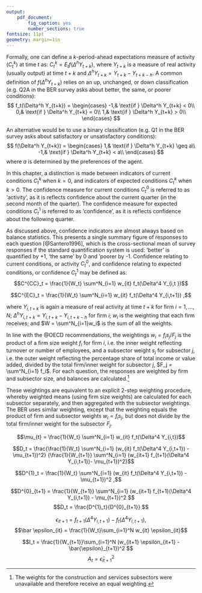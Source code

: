 ```yaml
---
output: 
    pdf_document:
        fig_caption: yes
        number_sections: true
fontsize: 11pt
geometry: margin=1in
---
```





\begin{table}[]
\centering
\caption{Possible Expectaion Errors}
\label{my-label}
\begin{tabular}{lllll}
                          &                             &                             & $Q1A_{t+1}$               &                             \\ \cline{2-5} 
\multicolumn{1}{l|}{}     & \multicolumn{1}{l|}{}       & \multicolumn{1}{l|}{Better} & \multicolumn{1}{l|}{Same} & \multicolumn{1}{l|}{Poorer} \\ \cline{2-5} 
\multicolumn{1}{l|}{}     & \multicolumn{1}{l|}{Better} & \multicolumn{1}{l|}{0}      & \multicolumn{1}{l|}{-1}   & \multicolumn{1}{l|}{-2}     \\ \cline{2-5} 
\multicolumn{1}{l|}{$Q1P_t$} & \multicolumn{1}{l|}{Same}   & \multicolumn{1}{l|}{1}      & \multicolumn{1}{l|}{0}    & \multicolumn{1}{l|}{-1}     \\ \cline{2-5} 
\multicolumn{1}{l|}{}     & \multicolumn{1}{l|}{Poorer} & \multicolumn{1}{l|}{2}      & \multicolumn{1}{l|}{1}    & \multicolumn{1}{l|}{0}      \\ \cline{2-5} 
\end{tabular}
\end{table}


\begin{table}[]
\centering
\caption{My caption}
\label{my-label}
\begin{tabular}{llrrr}
                          &                                &                             & $Q1A_{t+1}$               &                             \\ \cline{2-5} 
\multicolumn{1}{l|}{}     & \multicolumn{1}{l|}{}          & \multicolumn{1}{r|}{Better} & \multicolumn{1}{r|}{Same} & \multicolumn{1}{r|}{Poorer} \\ \cline{2-5} 
\multicolumn{1}{l|}{}     & \multicolumn{1}{l|}{E(Better)} & \multicolumn{1}{r|}{0}      & \multicolumn{1}{r|}{-1}   & \multicolumn{1}{r|}{-2}     \\ \cline{2-5} 
\multicolumn{1}{l|}{$Q1P_t$} & \multicolumn{1}{l|}{E(Same)}   & \multicolumn{1}{r|}{1}      & \multicolumn{1}{r|}{0}    & \multicolumn{1}{r|}{-1}     \\ \cline{2-5} 
\multicolumn{1}{l|}{}     & \multicolumn{1}{l|}{E(Poorer)} & \multicolumn{1}{r|}{2}      & \multicolumn{1}{r|}{1}    & \multicolumn{1}{r|}{0}      \\ \cline{2-5} 
\end{tabular}
\end{table}


\begin{table}[]
\caption{My caption}
\label{my-label}
\begin{tabular}{llrrr}
                          &                                &                             & Q1At+1                    &                             \\ \cline{2-5} 
\multicolumn{1}{l|}{}     & \multicolumn{1}{l|}{}          & \multicolumn{1}{r|}{Better} & \multicolumn{1}{r|}{Same} & \multicolumn{1}{r|}{Poorer} \\ \cline{2-5} 
\multicolumn{1}{l|}{}     & \multicolumn{1}{l|}{E(Better)} & \multicolumn{1}{r|}{0}      & \multicolumn{1}{r|}{-1}   & \multicolumn{1}{r|}{-2}     \\ \cline{2-5} 
\multicolumn{1}{l|}{Q1Pt} & \multicolumn{1}{l|}{E(Same)}   & \multicolumn{1}{r|}{1}      & \multicolumn{1}{r|}{0}    & \multicolumn{1}{r|}{-1}     \\ \cline{2-5} 
\multicolumn{1}{l|}{}     & \multicolumn{1}{l|}{E(Poorer)} & \multicolumn{1}{r|}{2}      & \multicolumn{1}{r|}{1}    & \multicolumn{1}{r|}{0}      \\ \cline{2-5} 
\end{tabular}
\end{table}



\begin{tabular}{ |p{4cm}|p{3cm}|p{3cm}|p{3cm}|p{3cm}| }
 \hline
 \multicolumn{4}{|c|}{Sector} \\
 \hline
 Survey Question & Manufacturing & Construction & Trade & Services\\
 \hline
 Business Conditions   & X  & X &  X & X \\
 Activity & X  & X &  X & X\\
 Employment & X  & X &  X & X\\
 Profitability    &   & X &  X & X\\
 Orders Placed & X  &  &  X & \\
 \hline
\end{tabular}



\begin{table}[] 
\centering
\caption{Survey Questions used by Sector}
\label{my-label}
\begin{tabular}{lrrrr}
\hline
\multicolumn{1}{|l|}{Survey Question}     & \multicolumn{1}{r|}{Manufacturing} & \multicolumn{1}{r|}{Construction} & 
\multicolumn{1}{r|}{Trade} & \multicolumn{1}{l|}{Services} \\ \hline
\multicolumn{1}{|l|}{Business Conditions} & \multicolumn{1}{r|}{X}             & \multicolumn{1}{r|}{X}            & \multicolumn{1}{r|}{X}     & \multicolumn{1}{r|}{X}        \\ \hline
\multicolumn{1}{|l|}{Activity}            & \multicolumn{1}{r|}{X}             & \multicolumn{1}{r|}{X}            & \multicolumn{1}{r|}{X}     & \multicolumn{1}{r|}{X}        \\ \hline
\multicolumn{1}{|l|}{Employment}          & \multicolumn{1}{r|}{X}             & \multicolumn{1}{r|}{X}            & \multicolumn{1}{r|}{X}     & \multicolumn{1}{r|}{X}        \\ \hline
\multicolumn{1}{|l|}{Profitability}       & \multicolumn{1}{r|}{}              & \multicolumn{1}{r|}{X}            & \multicolumn{1}{r|}{X}     & \multicolumn{1}{r|}{X}        \\ \hline
\multicolumn{1}{|l|}{Orders Placed}       & \multicolumn{1}{r|}{X}             & \multicolumn{1}{r|}{}             & \multicolumn{1}{r|}{X}     & \multicolumn{1}{r|}{}         \\ \hline
\end{tabular}
\end{table}



\begin{table}[]
\centering
\caption{Survey Questions used by Sector}
\label{my-label}
\begin{tabular}{|l|r|r|r|r|}
\hline
\textbf{Survey Question} & \textbf{Manufacturing} & \textbf{Construction} & \textbf{Trade} & \multicolumn{1}{l|}{\textbf{Services}} \\ \hline
Business Conditions      & X                      & X                     & X              & X                                      \\ \hline
Activity                 & X                      & X                     & X              & X                                      \\ \hline
Employment               & X                      & X                     & X              & X                                      \\ \hline
Profitability            &                        & X                     & X              & X                                      \\ \hline
Orders Placed            & X                      &                       & X              &                                        \\ \hline
\end{tabular}
\end{table}



\begin{table}[ht]
\centering
\caption{Concordance Statistics} 
\scalebox{0.8}{
\begin{tabular}{rllllllll}
  \hline
  & \multicolumn{4}{c}{  SARB Cycle  } & \multicolumn{4}{c}{ RGDP Growth cycle }\\ \hline
  & Activity & Confidence & BER\_BCI & SACCI\_BCI & Activity & Confidence & BER\_BCI & SACCI\_BCI \\ 
  lag=0 & 0.684**  & 0.653*  & 0.579  & 0.653*  & 0.768*** & 0.653**  & 0.663**  & 0.632**  \\ 
  lag=1 & 0.695**  & 0.705**  & 0.611*  & 0.684**  & 0.8*** & 0.684**  & 0.674**  & 0.558  \\ 
  lag=2 & 0.705*** & 0.716**  & 0.642*  & 0.716*** & 0.684*** & 0.674**  & 0.642**  & 0.505  \\ 
  lag=3 & 0.695**  & 0.705*** & 0.611*  & 0.695*** & 0.526  & 0.621*  & 0.568  & 0.463  \\ 
   \hline
\end{tabular}
}
\end{table}




Formally, one can define a $k$-period-ahead expectations measure of activity $(C_t^k)$ at time $t$ as: $C _t^k = E_tf(\Delta^h Y_{t+k})$, where $Y_{t+k}$ is a measure of real activity (usually output) at time $t+k$ and $\Delta^h Y_{t+k} = Y_{t+k} - Y_{t+k-h}$. A common definition of $f(\Delta^h Y_{t+k})$ relies on an up, unchanged, or down classification (e.g. Q2A in the BER survey asks about better, the same, or poorer conditions): 
$$ f_t(\Delta^h Y_{t+k}) = \begin{cases} -1,& \text{if } \Delta^h Y_{t+k} < 0\\ 0,& \text{if } \Delta^h Y_{t+k} = 0\\ 1,& \text{if } \Delta^h Y_{t+k} > 0\\ \end{cases} $$

An alternative would be to use a binary classification (e.g. Q1 in the BER survey asks about satisfactory or unsatisfactory conditions): $$ f(\Delta^h Y_{t+k}) = \begin{cases} 1,& \text{if } \Delta^h Y_{t+k} \geq a\\ -1,& \text{if } \Delta^h Y_{t+k} < a\\ \end{cases} $$ where $a$ is determined by the preferences of the agent. 

In this chapter, a distinction is made between indicators of current conditions $C_t^k$ when $k=0$, and indicators of expected conditions $C_t^k$ when $k>0$. The confidence measure for current conditions $C^0_t$ is referred to as 'activity', as it is reflects confidence about the current quarter (in the second month of the quarter). The confidence measure for expected conditions $C^1_t$ is referred to as 'confidence', as it is reflects confidence about the following quarter.

As discussed above, confidence indicators are almost always based on balance statistics. This presents a single summary figure of responses to each question [@Santero1996], which is the cross-sectional mean of survey responses if the standard quantification system is used: 'better' is quantified by +1, 'the same' by 0 and 'poorer by -1. Confidence relating to current conditions, or activity $C^0_t$, and confidence relating to expected conditions, or confidence $C^1_t$ may be defined as: 
$$C^{CC}_t = \frac{1}{W_t} \sum^N_{i=1} w_{it} f_t(\Delta^4 Y_{i,t })$$

$$C^{EC}_t = \frac{1}{W_t} \sum^N_{i=1} w_{it} f_t(\Delta^4 Y_{i,t+1}) ,$$


where $Y_{i,t+k}$ is again a measure of real activity at time $t+k$ for firm $i = 1,...,N$; $\Delta^h Y_{i,t+k} = Y_{i,t+k} - Y_{i,t+k-h}$ for firm $i$; $w_i$ is the weighting that each firm receives; and $W = \sum^N_{i=1}w_i$ is the sum of all the weights. 

In line with the @OECD recommendations, the weightings $w_i = f_i s_j / F_j$ is the product of a firm size weight $f_i$ for firm $i$, i.e. the inner weight reflecting turnover or number of employees, and a subsector weight $s_j$ for subsector $j$, i.e. the outer weight reflecting the percentage share of total income or value added, divided by the total firm/inner weight for subsector $j$, $F_j = \sum^N_{i=1} f_i$. For each question, the responses are weighted by firm and subsector size, and balances are calculated.[^29]

[^29]: The weights for the construction and services subsectors were unavailable and therefore receive an equal weighting. 

These weightings are equivalent to an explicit 2-step weighting procedure, whereby weighted means (using firm size weights) are calculated for each subsector separately, and then aggregated with the subsector weightings. The BER uses similar weighting, except that the weighting equals the product of firm and subsector weights $w_i = f_i s_j$, but does not divide by the total firm/inner weight for the subsector $F_j$.

$$\mu_{t} = \frac{1}{W_t} \sum^N_{i=1} w_{it} f_t(\Delta^4 Y_{i,t})$$

$$D_t = \frac{\frac{1}{W_t} \sum^N_{i=1} (w_{it} f_t(\Delta^4 Y_{i,t+1}) - \mu_{t+1})^2} {\frac{1}{W_{t+1}} \sum^N_{i=1} (w_{it+1} f_{t+1}(\Delta^4 Y_{i,t+1})- \mu_{t+1})^2}$$

$$D^{1}_t = \frac{1}{W_t} \sum^N_{i=1} (w_{it} f_t(\Delta^4 Y_{i,t+1}) - \mu_{t+1})^2 ,$$


$$D^{0}_{t+1} = \frac{1}{W_{t+1}} \sum^N_{i=1} (w_{it+1} f_{t+1}(\Delta^4 Y_{i,t+1}) - \mu_{t+1})^2 $$
$$D_t = \frac{D^{1}_t}{D^{0}_{t+1}} $$


$$\epsilon_{it+1} = f_{t+1}(\Delta^4 Y_{i,t+1}) - f_t(\Delta^4 Y_{i,t+1}) ,$$
$$\bar \epsilon_{it} = \frac{1}{W_t}\sum_{i=1}^N w_{it} \epsilon_{it}$$

$$I_t = \frac{1}{W_{t+1}}\sum_{i=1}^N (w_{it+1} \epsilon_{it+1} - \bar{\epsilon}_{t+1})^2 $$
$$A_t = \bar \epsilon_{it+1}^2 $$







